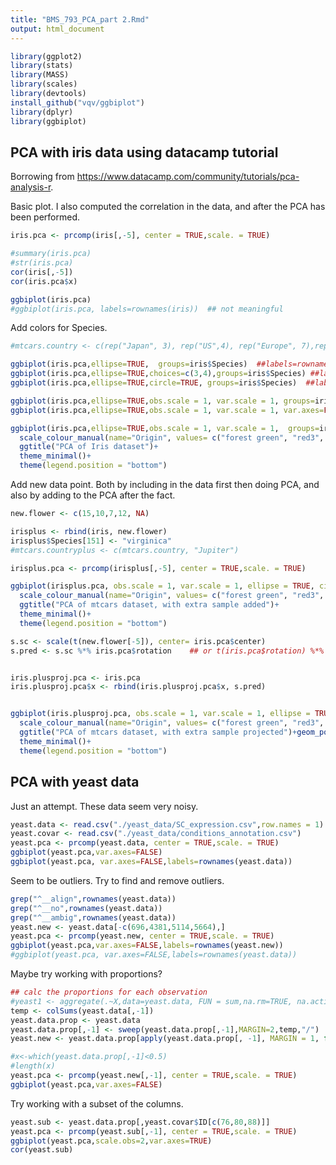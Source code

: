 ```yaml
---
title: "BMS_793_PCA_part 2.Rmd"
output: html_document
---
```


```r
library(ggplot2)
library(stats)
library(MASS)
library(scales)
library(devtools)
install_github("vqv/ggbiplot")
library(dplyr)
library(ggbiplot)
```


## PCA with iris data using datacamp tutorial

Borrowing from <https://www.datacamp.com/community/tutorials/pca-analysis-r>.

Basic plot.  I also computed the correlation in the data, and after the PCA has been performed.
```r
iris.pca <- prcomp(iris[,-5], center = TRUE,scale. = TRUE)

#summary(iris.pca)
#str(iris.pca)
cor(iris[,-5])
cor(iris.pca$x)

ggbiplot(iris.pca)
#ggbiplot(iris.pca, labels=rownames(iris))  ## not meaningful

```


Add colors for Species. 
```r
#mtcars.country <- c(rep("Japan", 3), rep("US",4), rep("Europe", 7),rep("US",3), "Europe", rep("Japan", 3), rep("US",4), rep("Europe", 3), "US", rep("Europe", 3))

ggbiplot(iris.pca,ellipse=TRUE,  groups=iris$Species)  ##labels=rownames(mtcars), 
ggbiplot(iris.pca,ellipse=TRUE,choices=c(3,4),groups=iris$Species) ##labels=rownames(mtcars)
ggbiplot(iris.pca,ellipse=TRUE,circle=TRUE, groups=iris$Species)  ##labels=rownames(mtcars), 


```


```r
ggbiplot(iris.pca,ellipse=TRUE,obs.scale = 1, var.scale = 1, groups=iris$Species)  ## labels=rownames(mtcars),
ggbiplot(iris.pca,ellipse=TRUE,obs.scale = 1, var.scale = 1, var.axes=FALSE,    groups=iris$Species) ##labels=rownames(mtcars),

ggbiplot(iris.pca,ellipse=TRUE,obs.scale = 1, var.scale = 1,  groups=iris$Species) + ##labels=rownames(mtcars),
  scale_colour_manual(name="Origin", values= c("forest green", "red3", "dark blue"))+
  ggtitle("PCA of Iris dataset")+
  theme_minimal()+
  theme(legend.position = "bottom")
```


Add new data point.  Both by including in the data first then doing PCA, and also by adding to the PCA after the fact.

```r
new.flower <- c(15,10,7,12, NA)

irisplus <- rbind(iris, new.flower)
irisplus$Species[151] <- "virginica"
#mtcars.countryplus <- c(mtcars.country, "Jupiter")

irisplus.pca <- prcomp(irisplus[,-5], center = TRUE,scale. = TRUE)

ggbiplot(irisplus.pca, obs.scale = 1, var.scale = 1, ellipse = TRUE, circle = FALSE, var.axes=TRUE, groups=irisplus$Species)+ ##labels=rownames(mtcars),
  scale_colour_manual(name="Origin", values= c("forest green", "red3", "violet", "dark blue","black"))+
  ggtitle("PCA of mtcars dataset, with extra sample added")+
  theme_minimal()+
  theme(legend.position = "bottom")
```



```r
s.sc <- scale(t(new.flower[-5]), center= iris.pca$center)
s.pred <- s.sc %*% iris.pca$rotation    ## or t(iris.pca$rotation) %*% t(s.sc)


iris.plusproj.pca <- iris.pca
iris.plusproj.pca$x <- rbind(iris.plusproj.pca$x, s.pred)


ggbiplot(iris.plusproj.pca, obs.scale = 1, var.scale = 1, ellipse = TRUE, circle = FALSE, var.axes=TRUE, groups=irisplus$Species)+
  scale_colour_manual(name="Origin", values= c("forest green", "red3", "violet", "dark blue","black"))+
  ggtitle("PCA of mtcars dataset, with extra sample projected")+geom_point(aes(x=s.pred[1],y=s.pred[2]),color="orange")
  theme_minimal()+
  theme(legend.position = "bottom")

```



## PCA with yeast data

Just an attempt. These data seem very noisy.

```r
yeast.data <- read.csv("./yeast_data/SC_expression.csv",row.names = 1)
yeast.covar <- read.csv("./yeast_data/conditions_annotation.csv")
yeast.pca <- prcomp(yeast.data, center = TRUE,scale. = TRUE)
ggbiplot(yeast.pca,var.axes=FALSE)
ggbiplot(yeast.pca, var.axes=FALSE,labels=rownames(yeast.data))

```


Seem to be outliers.  Try to find and remove outliers. 
```r
grep("^__align",rownames(yeast.data))
grep("^__no",rownames(yeast.data))
grep("^__ambig",rownames(yeast.data))
yeast.new <- yeast.data[-c(696,4381,5114,5664),]
yeast.pca <- prcomp(yeast.new, center = TRUE,scale. = TRUE)
ggbiplot(yeast.pca,var.axes=FALSE,labels=rownames(yeast.new))
#ggbiplot(yeast.pca, var.axes=FALSE,labels=rownames(yeast.data))

```


Maybe try working with proportions?
```r
## calc the proportions for each observation
#yeast1 <- aggregate(.~X,data=yeast.data, FUN = sum,na.rm=TRUE, na.action=NULL)
temp <- colSums(yeast.data[,-1])
yeast.data.prop <- yeast.data
yeast.data.prop[,-1] <- sweep(yeast.data.prop[,-1],MARGIN=2,temp,"/")
yeast.new <- yeast.data.prop[apply(yeast.data.prop[, -1], MARGIN = 1, function(x) any(x > 0.1)), ]

#x<-which(yeast.data.prop[,-1]<0.5)
#length(x)
yeast.pca <- prcomp(yeast.new[,-1], center = TRUE,scale. = TRUE)
ggbiplot(yeast.pca,var.axes=FALSE)
```


Try working with a subset of the columns.
```r
yeast.sub <- yeast.data.prop[,yeast.covar$ID[c(76,80,88)]]
yeast.pca <- prcomp(yeast.sub[,-1], center = TRUE,scale. = TRUE)
ggbiplot(yeast.pca,scale.obs=2,var.axes=TRUE)
cor(yeast.sub)
```






